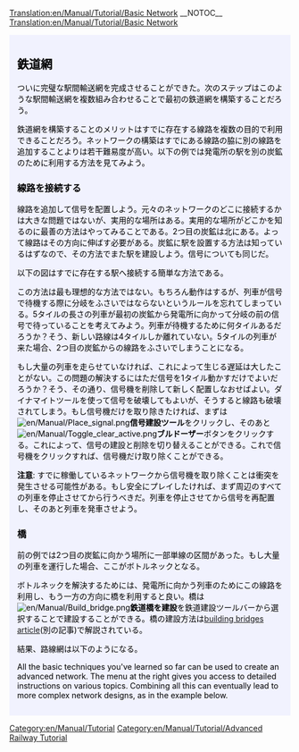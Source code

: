 [[Translation:en/Manual/Tutorial/Basic Network]]
__NOTOC__
[[Translation:en/Manual/Tutorial/Basic Network]]
{{en/Translation|origin= en/Manual/Tutorial/Basic Network
|from  = en
|to    = ja
|Percentage = 80
}}

{{en/Tabs|3|3
|ja/Manual/Tutorial/Two Platforms|1. 2つのプラットフォーム<!--
-->|ja/Manual/Tutorial/Two Tracks|2. 複線化<!--
-->|ja/Manual/Tutorial/Basic Network|3. 鉄道網}}
<div style="padding:.5em 1em 1em 1em; border-top:none; background-color:#f1f2fe; color:#000;">
{{ja/Manual/Tutorial/Navigation}}
== 鉄道網 ==
ついに完璧な駅間輸送網を完成させることができた。次のステップはこのような駅間輸送網を複数組み合わせることで最初の鉄道網を構築することだろう。

鉄道網を構築することのメリットはすでに存在する線路を複数の目的で利用できることだろう。ネットワークの構築はすでにある線路の脇に別の線路を追加することよりは若干難易度が高い。以下の例では発電所の駅を別の炭鉱のために利用する方法を見てみよう。

=== 線路を接続する ===

線路を追加して信号を配置しよう。元々のネットワークのどこに接続するかは大きな問題ではないが、実用的な場所はある。実用的な場所がどこかを知るのに最善の方法はやってみることである。2つ目の炭鉱は北にある。よって線路はその方向に伸ばす必要がある。炭鉱に駅を設置する方法は知っているはずなので、その方法でまた駅を建設しよう。信号についても同じだ。

以下の図はすでに存在する駅へ接続する簡単な方法である。

{{en/Phototable|[[File:en/Manual/Tutorial/Tutorial network simple.png|400px]]|2つ目の路線が発電所駅に接続されている (クリックして拡大)|none}}

この方法は最も理想的な方法ではない。もちろん動作はするが、列車が信号で待機する際に分岐をふさいではならないというルールを忘れてしまっている。5タイルの長さの列車が最初の炭鉱から発電所に向かって分岐の前の信号で待っていることを考えてみよう。列車が待機するために何タイルあるだろうか？そう、新しい路線は4タイルしか離れていない。5タイルの列車が来た場合、2つ目の炭鉱からの線路をふさいでしまうことになる。

もし大量の列車を走らせていなければ、これによって生じる遅延は大したことがない。この問題の解決するにはただ信号を1タイル動かすだけでよいだろうか？そう、その通り、信号機を削除して新しく配置しなおせばよい。ダイナマイトツールを使って信号を破壊してもよいが、そうすると線路も破壊されてしまう。もし信号機だけを取り除きたければ、まずは[[File:en/Manual/Place signal.png]]'''信号建設ツール'''をクリックし、そのあと[[File:en/Manual/Toggle clear active.png]]'''ブルドーザー'''ボタンをクリックする。これによって、信号の建設と削除を切り替えることができる。これで信号機をクリックすれば、信号機だけ取り除くことができる。

'''注意''': すでに稼働しているネットワークから信号機を取り除くことは衝突を発生させる可能性がある。もし安全にプレイしたければ、まず周辺のすべての列車を停止させてから行うべきだ。列車を停止させてから信号を再配置し、そのあと列車を発車させよう。

=== 橋 ===

前の例では2つ目の炭鉱に向かう場所に一部単線の区間があった。もし大量の列車を運行した場合、ここがボトルネックとなる。

ボトルネックを解決するためには、発電所に向かう列車のためにこの線路を利用し、もう一方の方向に橋を利用すると良い。橋は[[File:en/Manual/Build bridge.png]]'''鉄道橋を建設'''を鉄道建設ツールバーから選択することで建設することができる。橋の建設方法は[[en/Manual/Building bridges|building bridges article]](別の記事)で解説されている。

結果、路線網は以下のようになる。
{{en/Phototable|[[File:en/Manual/Tutorial/Tutorial network bridge.png|400px]]|鉄道網と橋 (クリックして拡大)|none}}


All the basic techniques you've learned so far can be used to create an advanced network. The menu at the right gives you access to detailed instructions on various topics. Combining all this can eventually lead to more complex network designs, as in the example below.

{{en/Phototable|[[File:en/Manual/Tutorial/Plufingford Transport, 22nd Mar 2032.png|512px]]|An advanced network which in principle is identical to the techniques explained in this tutorial, only much bigger! (click to enlarge)|none}}


</div>
[[Category:en/Manual/Tutorial]]
[[Category:en/Manual/Tutorial/Advanced Railway Tutorial]]